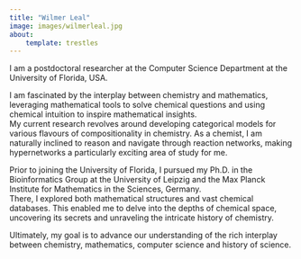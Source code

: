 ```yaml
---
title: "Wilmer Leal"
image: images/wilmerleal.jpg
about:
    template: trestles
---
```


I am a postdoctoral researcher at the Computer Science Department at the University of Florida, USA.    

I am fascinated by the interplay between chemistry and mathematics, leveraging mathematical tools to solve chemical questions 
and using chemical intuition to inspire mathematical insights.  
My current research revolves around developing categorical models for various flavours of compositionality in chemistry.
As a chemist, I am naturally inclined to reason and navigate through reaction networks, making hypernetworks a particularly exciting area of study for me.

Prior to joining the University of Florida, I pursued my Ph.D. in the Bioinformatics Group at the University of Leipzig and 
the Max Planck Institute for Mathematics in the Sciences, Germany.  
There, I explored both mathematical structures and vast chemical databases. This enabled me to delve into the depths of chemical space, 
uncovering its secrets and unraveling the intricate history of chemistry.

Ultimately, my goal is to advance our understanding of the rich interplay between chemistry, mathematics, computer science and history of science.
